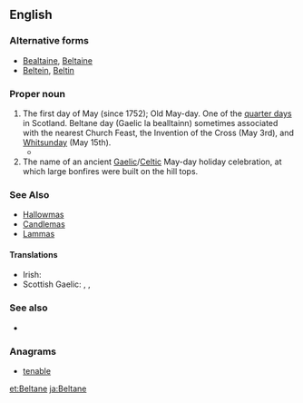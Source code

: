 ==English==
{{wikipedia}}

===Alternative forms===
* [[Bealtaine]], [[Beltaine]]
* [[Beltein]], [[Beltin]]

<!-- format and uncomment:
===Etymology===
From the Celtic ''*belo-tanos'' "bright fire".
-->

===Proper noun===
{{en-proper noun}}

# The first day of May (since 1752); Old May-day. One of the [[quarter day]]s in Scotland. Beltane day (Gaelic la bealltainn) sometimes associated with the nearest Church Feast, the Invention of the Cross (May 3rd), and [[Whitsunday]] (May 15th).
#*{{quote-book
|year= 1424
|year_published= 1597
|author= [[w:James I of Scotland|James I of Scotland]]
|by= 
|title= The lawes and actes of parliament maid be King James the first and his successours kinges of Scotland
|url= http://books.google.com/books?id=OiNFAAAAcAAJ&pg=PP17
|original=
|chapter= 
|section = 
|isbn=
|edition= Edinburgh
|publisher= [[w:Robert Waldegrave|Robert Waldegrave]]
|location= 
|editor= 
|volume= 
|page= A3
|passage=  And quhair it be tainted that they big, and the Birdes be flowin, and the nest be funden in the Trees at '''''Beltane''''' the trees sal be foirfaulted to the King (bot gif they be redeemed fra him, throw them that they first perteined to) and hewin downe, and siue schillings to the King is unlaw.
}}
# The name of an ancient [[Gaelic]]/[[Celtic]] May-day holiday celebration, at which large bonfires were built on the hill tops.

===See Also===
* [[Hallowmas]]
* [[Candlemas]]
* [[Lammas]]

====Translations====
{{trans-top|holiday}}
* Irish: {{t-|ga|Lá Bealtaine|m}}
* Scottish Gaelic: {{t-|gd|Là Bealltainn|m}}, {{t-|gd|Là Buidhe Bealltainn|m}}, {{t-|gd|Bealltainn|f}}
{{trans-mid}}
{{trans-bottom}}

===See also===
* {{list:Wiccan Sabbats/en}}

===Anagrams===
* [[tenable#English|tenable]]

[[et:Beltane]]
[[ja:Beltane]]